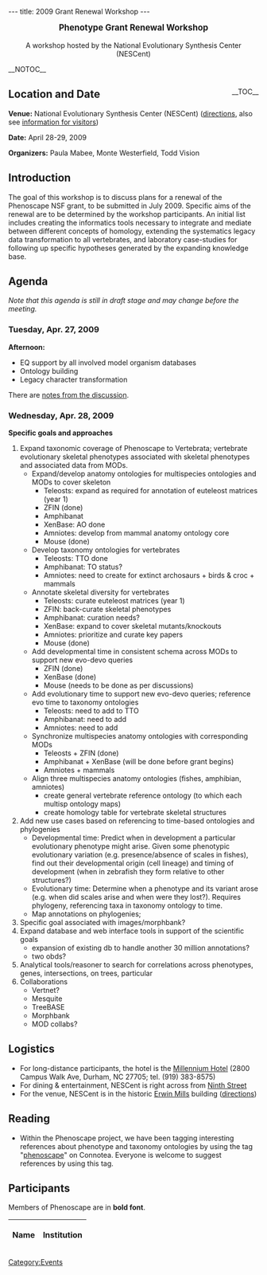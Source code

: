 ---
title: 2009 Grant Renewal Workshop
---

<center><big>'''Phenotype Grant Renewal Workshop'''</big><br/><br/>A workshop hosted by the National Evolutionary Synthesis Center (NESCent)</center>

__NOTOC__
<div style="float: right;">__TOC__</div>
== Location and Date ==

'''Venue:''' National Evolutionary Synthesis Center (NESCent) (<span class="plainlinks">[http://www.nescent.org/about/directions.php directions]</span>, also see <span class="plainlinks">[http://www.nescent.org/about/information.php information for visitors]</span>)

'''Date:''' April 28-29, 2009

'''Organizers:''' Paula Mabee, Monte Westerfield, Todd Vision

== Introduction ==

The goal of this workshop is to discuss plans for a renewal of the Phenoscape NSF grant, to be submitted in July 2009. Specific aims of the renewal are to be determined by the workshop participants. An initial list includes creating the informatics tools necessary to integrate and mediate between different concepts of homology, extending the systematics legacy data transformation to all vertebrates, and laboratory case-studies for following up specific hypotheses generated by the expanding knowledge base.

== Agenda ==

''Note that this agenda is still in draft stage and may change before the meeting.''

=== Tuesday, Apr. 27, 2009 ===

'''Afternoon:'''

* EQ support by all involved model organism databases
* Ontology building
* Legacy character transformation
There are [[Phenoscape Grant Renewal Workshop/Notes#Tuesday_afternooon|notes from the discussion]].
 
=== Wednesday, Apr. 28, 2009 ===

'''Specific goals and approaches'''
# Expand taxonomic coverage of Phenoscape to Vertebrata; vertebrate evolutionary skeletal phenotypes associated with skeletal phenotypes and associated data from MODs.
#* Expand/develop anatomy ontologies for multispecies ontologies and MODs to cover skeleton
#** Teleosts: expand as required for annotation of euteleost matrices (year 1)
#** ZFIN (done)
#** Amphibanat
#** XenBase: AO done
#** Amniotes: develop from mammal anatomy ontology core
#** Mouse (done)
#* Develop taxonomy ontologies for vertebrates
#** Teleosts: TTO done
#** Amphibanat: TO status?
#** Amniotes: need to create for extinct archosaurs + birds & croc + mammals
#* Annotate skeletal diversity for vertebrates
#** Teleosts: curate euteleost matrices (year 1)
#** ZFIN: back-curate skeletal phenotypes
#** Amphibanat: curation needs?
#** XenBase: expand to cover skeletal mutants/knockouts
#** Amniotes: prioritize and curate key papers
#** Mouse (done)
#* Add developmental time in consistent schema across MODs to support new evo-devo queries
#** ZFIN (done)
#** XenBase (done)
#** Mouse (needs to be done as per discussions)
#* Add evolutionary time to support new evo-devo queries; reference evo time to taxonomy ontologies
#** Teleosts: need to add to TTO
#** Amphibanat: need to add
#** Amniotes: need to add
#* Synchronize multispecies anatomy ontologies with corresponding MODs
#** Teleosts + ZFIN (done)
#** Amphibanat + XenBase (will be done before grant begins)
#** Amniotes + mammals
#* Align three multispecies anatomy ontologies (fishes, amphibian, amniotes)
#** create general vertebrate reference ontology (to which each multisp ontology maps)
#** create homology table for vertebrate skeletal structures
# Add new use cases based on referencing to time-based ontologies and phylogenies
#* Developmental time: Predict when in development a particular evolutionary phenotype might arise.  Given some phenotypic evolutionary variation (e.g. presence/absence of scales in fishes), find out their developmental origin (cell lineage) and timing of development (when in zebrafish they form relative to other structures?)
#* Evolutionary time: Determine when a phenotype and its variant arose (e.g. when did scales arise and when were they lost?).  Requires phylogeny, referencing taxa in taxonomy ontology to time.
#* Map annotations on phylogenies;
# Specific goal associated with images/morphbank?
# Expand database and web interface tools in support of the scientific goals
#* expansion of existing db to handle another 30 million annotations?
#* two obds?
# Analytical tools/reasoner to search for correlations across phenotypes, genes, intersections, on trees, particular
# Collaborations
#* Vertnet?
#* Mesquite
#* TreeBASE
#* Morphbank
#* MOD collabs?

== Logistics ==

* For long-distance participants, the hotel is the [http://www.millenniumhotels.com/MCIL.nsf/LU_HOTELDOC/113$$HotelDescription?OpenDocument Millennium Hotel] (2800 Campus Walk Ave, Durham, NC  27705; tel. (919) 383-8575)
* For dining & entertainment, NESCent is right across from [http://www.ninthst.com/ Ninth Street]
* For the venue, NESCent is in the historic [http://www.owdna.org/mill.htm Erwin Mills] building (<span class="plainlinks">[http://www.nescent.org/about/directions.php directions]</span>)

== Reading ==

* Within the Phenoscape project, we have been tagging interesting references about phenotype and taxonomy ontologies by using the tag "<span class="plainlinks">[http://www.connotea.org/tag/phenoscape phenoscape]</span>" on Connotea. Everyone is welcome to suggest references by using this tag.

== Participants ==

Members of Phenoscape are in '''bold font'''.

{| border="1" cellpadding="3" cellspacing="0"
|-
! Name !! Institution
{{EventParticipant|Blake|Judy|Judith%2eBlake%40jax%2eorg|The Jackson Laboratory |}}
{{EventParticipant|Dahdul|Wasila|Wasila%2eDahdul%40usd%2eedu|Phenoscape, and Department of Biology, University of South Dakota|'''}}
{{EventParticipant|Lapp|Hilmar|hlapp%40nescent%2eorg|Phenoscape, and NESCent|'''}}
{{EventParticipant|Lewis|Suzi|suzi%40berkeleybop%2eorg|Berkeley Bioinformatics and Ontology Project |}}
{{EventParticipant|Lundberg|John|johnlundb%40gmail%2ecom|Phenoscape, and Department of Ichthyology, Academy of Natural Sciences|'''}}
{{EventParticipant|Mabee|Paula|pmabee%40usd%2eedu|Phenoscape, and Department of Biology, University of South Dakota|'''}}
{{EventParticipant|Maglia|Anne|magliaa%40mst%2eedu|Missouri University of Science and Technology|}}
{{EventParticipant|Midford|Peter|peter%2emidford%40gmail%2ecom|Dept. of Ecology and Evolutionary Biology, University of Kansas|'''}}
{{EventParticipant|Sereno|Paul|dinosaur%40uchicago%2eedu|University of Chicago|}}
{{EventParticipant|Vision|Todd|tjv%40bio%2eunc%2eedu|Phenoscape, NESCent, and Department of Biology, University of North Carolina at Chapel Hill|'''}}
{{EventParticipant|Vize|Peter|pvize%40ucalgary%2eca|Department of Biology, University of Calgary|}}
{{EventParticipant|Westerfield|Monte|monte%40uoneuro%2euoregon%2eedu|Phenoscape, Zebrafish Information Network (ZFIN) and Institute of Neuroscience, University of Oregon |'''}}
|}

[[Category:Events]]